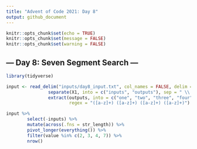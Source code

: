 ```yaml
---
title: "Advent of Code 2021: Day 8"
output: github_document
---
```


```r
knitr::opts_chunk$set(echo = TRUE)
knitr::opts_chunk$set(message = FALSE)
knitr::opts_chunk$set(warning = FALSE)
```

## **--- Day 8: Seven Segment Search ---**


```r
library(tidyverse)

input <- read_delim("inputs/day8_input.txt", col_names = FALSE, delim = "\n") %>% 
                separate(X1, into = c("inputs", "outputs"), sep = " \\| ") %>% 
                extract(outputs, into = c("one", "two", "three", "four"), 
                        regex = "([a-z]+) ([a-z]+) ([a-z]+) ([a-z]+)")

input %>% 
        select(-inputs) %>% 
        mutate(across(.fns = str_length)) %>% 
        pivot_longer(everything()) %>% 
        filter(value %in% c(2, 3, 4, 7)) %>% 
        nrow()
```

